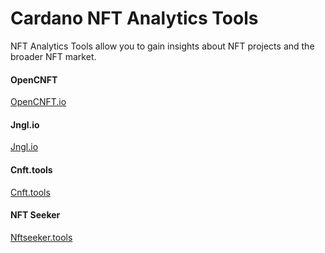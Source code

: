 # Cardano NFT Analytics Tools

NFT Analytics Tools allow you to gain insights about NFT projects and the broader NFT market.

#### OpenCNFT
[OpenCNFT.io](https://opencnft.io/) 

#### Jngl.io
[Jngl.io](https://www.jngl.io/)

#### Cnft.tools
[Cnft.tools](https://cnft.tools/)

#### NFT Seeker
[Nftseeker.tools](https://nftseeker.tools/)